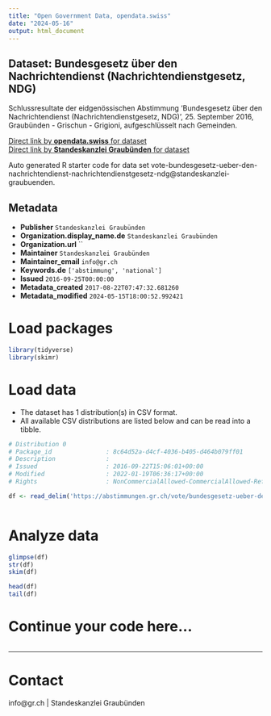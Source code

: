 ```yaml
---
title: "Open Government Data, opendata.swiss"
date: "2024-05-16"
output: html_document
---
```


## Dataset: Bundesgesetz über den Nachrichtendienst (Nachrichtendienstgesetz, NDG)

Schlussresultate der eidgenössischen Abstimmung 'Bundesgesetz über den Nachrichtendienst (Nachrichtendienstgesetz, NDG)', 25. September 2016, Graubünden - Grischun - Grigioni, aufgeschlüsselt nach Gemeinden.

[Direct link by **opendata.swiss** for dataset](https://opendata.swiss/de/dataset/bundesgesetz-uber-den-nachrichtendienst-nachrichtendienstgesetz-ndg)<br>
[Direct link by **Standeskanzlei Graubünden** for dataset](https://abstimmungen.gr.ch/vote/bundesgesetz-ueber-den-nachrichtendienst-nachrichtendienstgesetz-ndg/data)

Auto generated R starter code for data set vote-bundesgesetz-ueber-den-nachrichtendienst-nachrichtendienstgesetz-ndg@standeskanzlei-graubuenden.

## Metadata

- **Publisher** `Standeskanzlei Graubünden`
- **Organization.display_name.de** `Standeskanzlei Graubünden`
- **Organization.url** ``
- **Maintainer** `Standeskanzlei Graubünden`
- **Maintainer_email** `info@gr.ch`
- **Keywords.de** `['abstimmung', 'national']`
- **Issued** `2016-09-25T00:00:00`
- **Metadata_created** `2017-08-22T07:47:32.681260`
- **Metadata_modified** `2024-05-15T18:00:52.992421`


# Load packages

```r

library(tidyverse)
library(skimr)

```

# Load data

-   The dataset has 1 distribution(s) in CSV format.
-   All available CSV distributions are listed below and can be read into a tibble.

```r

# Distribution 0
# Package_id               : 8c64d52a-d4cf-4036-b405-d464b079ff01
# Description              : 
# Issued                   : 2016-09-22T15:06:01+00:00
# Modified                 : 2022-01-19T06:36:17+00:00
# Rights                   : NonCommercialAllowed-CommercialAllowed-ReferenceRequired

df <- read_delim('https://abstimmungen.gr.ch/vote/bundesgesetz-ueber-den-nachrichtendienst-nachrichtendienstgesetz-ndg/data-csv')



```

# Analyze data

```r

glimpse(df)
str(df)
skim(df)

head(df)
tail(df)

```

# Continue your code here...

```r

```

------------------------------------------------------------------------

# Contact

info@gr.ch | Standeskanzlei Graubünden
